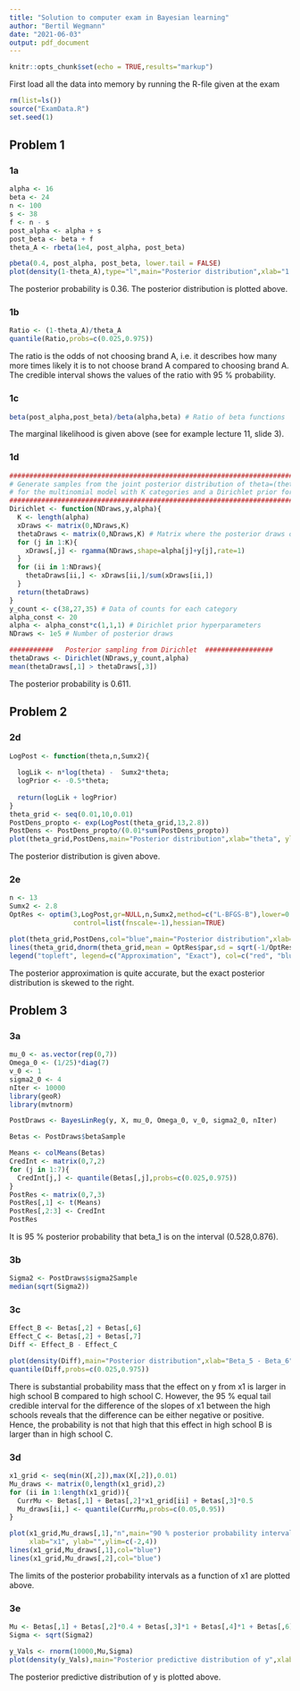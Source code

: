 ```yaml
---
title: "Solution to computer exam in Bayesian learning"
author: "Bertil Wegmann"
date: "2021-06-03"
output: pdf_document
---
```


```r
knitr::opts_chunk$set(echo = TRUE,results="markup")
```

First load all the data into memory by running the R-file given at the exam
```r
rm(list=ls())
source("ExamData.R")
set.seed(1)
```

## Problem 1

### 1a
```r
alpha <- 16
beta <- 24
n <- 100
s <- 38
f <- n - s
post_alpha <- alpha + s
post_beta <- beta + f
theta_A <- rbeta(1e4, post_alpha, post_beta)

pbeta(0.4, post_alpha, post_beta, lower.tail = FALSE)
plot(density(1-theta_A),type="l",main="Posterior distribution",xlab="1 - theta",ylab="")
```
The posterior probability is 0.36. The posterior distribution is plotted above.

### 1b
```r
Ratio <- (1-theta_A)/theta_A
quantile(Ratio,probs=c(0.025,0.975))
```
The ratio is the odds of not choosing brand A, i.e. it describes how many more times likely it is to not choose brand A compared to choosing brand A. The credible interval shows the values of the ratio with 95 % probability.

### 1c
```r
beta(post_alpha,post_beta)/beta(alpha,beta) # Ratio of beta functions
```
The marginal likelihood is given above (see for example lecture 11, slide 3).

### 1d
```r
########################################################################################
# Generate samples from the joint posterior distribution of theta=(theta_1,...,theta_K)
# for the multinomial model with K categories and a Dirichlet prior for theta.
########################################################################################
Dirichlet <- function(NDraws,y,alpha){
  K <- length(alpha)
  xDraws <- matrix(0,NDraws,K)
  thetaDraws <- matrix(0,NDraws,K) # Matrix where the posterior draws of theta are stored
  for (j in 1:K){
    xDraws[,j] <- rgamma(NDraws,shape=alpha[j]+y[j],rate=1)
  }
  for (ii in 1:NDraws){
    thetaDraws[ii,] <- xDraws[ii,]/sum(xDraws[ii,])
  }
  return(thetaDraws)
}
y_count <- c(38,27,35) # Data of counts for each category
alpha_const <- 20
alpha <- alpha_const*c(1,1,1) # Dirichlet prior hyperparameters
NDraws <- 1e5 # Number of posterior draws

###########   Posterior sampling from Dirichlet  #################
thetaDraws <- Dirichlet(NDraws,y_count,alpha)
mean(thetaDraws[,1] > thetaDraws[,3])
```
The posterior probability is 0.611.

## Problem 2

### 2d
```r
LogPost <- function(theta,n,Sumx2){
  
  logLik <- n*log(theta) -  Sumx2*theta;
  logPrior <- -0.5*theta;
 
  return(logLik + logPrior)
}
theta_grid <- seq(0.01,10,0.01)
PostDens_propto <- exp(LogPost(theta_grid,13,2.8))
PostDens <- PostDens_propto/(0.01*sum(PostDens_propto))
plot(theta_grid,PostDens,main="Posterior distribution",xlab="theta", ylab="")
```
The posterior distribution is given above.

### 2e
```r
n <- 13
Sumx2 <- 2.8
OptRes <- optim(3,LogPost,gr=NULL,n,Sumx2,method=c("L-BFGS-B"),lower=0.1,
                control=list(fnscale=-1),hessian=TRUE)

plot(theta_grid,PostDens,col="blue",main="Posterior distribution",xlab="theta", ylab="")
lines(theta_grid,dnorm(theta_grid,mean = OptRes$par,sd = sqrt(-1/OptRes$hessian)),col="red")
legend("topleft", legend=c("Approximation", "Exact"), col=c("red", "blue"), lty=1:2, cex=0.8)
```
The posterior approximation is quite accurate, but the exact posterior distribution is skewed to the right.

## Problem 3

### 3a
```r
mu_0 <- as.vector(rep(0,7))
Omega_0 <- (1/25)*diag(7)
v_0 <- 1
sigma2_0 <- 4
nIter <- 10000
library(geoR)
library(mvtnorm)

PostDraws <- BayesLinReg(y, X, mu_0, Omega_0, v_0, sigma2_0, nIter)

Betas <- PostDraws$betaSample

Means <- colMeans(Betas)
CredInt <- matrix(0,7,2)
for (j in 1:7){
  CredInt[j,] <- quantile(Betas[,j],probs=c(0.025,0.975))
}
PostRes <- matrix(0,7,3)
PostRes[,1] <- t(Means)
PostRes[,2:3] <- CredInt
PostRes
```
It is 95 % posterior probability that beta_1 is on the interval (0.528,0.876).

### 3b
```r

Sigma2 <- PostDraws$sigma2Sample
median(sqrt(Sigma2))

```

### 3c
```r

Effect_B <- Betas[,2] + Betas[,6]
Effect_C <- Betas[,2] + Betas[,7]
Diff <- Effect_B - Effect_C

plot(density(Diff),main="Posterior distribution",xlab="Beta_5 - Beta_6", ylab="")
quantile(Diff,probs=c(0.025,0.975))

```
There is substantial probability mass that the effect on y from x1 is larger in high school B compared to high school C. However, the 95 % equal tail credible interval for the difference of the slopes of x1 between the high schools reveals that the difference can be either negative or positive. Hence, the probability is not that high that this effect in high school B is larger than in high school C.

### 3d
```r

x1_grid <- seq(min(X[,2]),max(X[,2]),0.01)
Mu_draws <- matrix(0,length(x1_grid),2)
for (ii in 1:length(x1_grid)){
  CurrMu <- Betas[,1] + Betas[,2]*x1_grid[ii] + Betas[,3]*0.5
  Mu_draws[ii,] <- quantile(CurrMu,probs=c(0.05,0.95))
}

plot(x1_grid,Mu_draws[,1],"n",main="90 % posterior probability intervals as a function of x1",
     xlab="x1", ylab="",ylim=c(-2,4))
lines(x1_grid,Mu_draws[,1],col="blue")
lines(x1_grid,Mu_draws[,2],col="blue")

```
The limits of the posterior probability intervals as a function of x1 are plotted above. 

### 3e
```r

Mu <- Betas[,1] + Betas[,2]*0.4 + Betas[,3]*1 + Betas[,4]*1 + Betas[,6]*0.4
Sigma <- sqrt(Sigma2)

y_Vals <- rnorm(10000,Mu,Sigma)
plot(density(y_Vals),main="Posterior predictive distribution of y",xlab="y", ylab="")
```
The posterior predictive distribution of y is plotted above.











